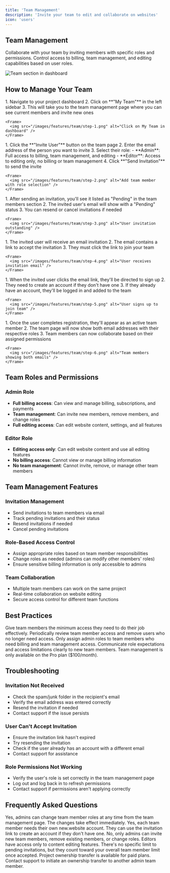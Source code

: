 ```yaml
---
title: 'Team Management'
description: 'Invite your team to edit and collaborate on websites'
icon: 'users'
---
```


## Team Management

Collaborate with your team by inviting members with specific roles and permissions. Control access to billing, team management, and editing capabilities based on user roles.

<Frame> 
  <img src="/images/features/team/dashboard.png" alt="Team section in dashboard" />
</Frame>

## How to Manage Your Team

<Steps>
  <Step title="Access Team Management">
    1. Navigate to your project dashboard
    2. Click on **"My Team"** in the left sidebar
    3. This will take you to the team management page where you can see current members and invite new ones
    
    <Frame>
      <img src="/images/features/team/step-1.png" alt="Click on My Team in dashboard" />
    </Frame>
  </Step>
  
  <Step title="Invite Team Members">
    1. Click the **"Invite User"** button on the team page
    2. Enter the email address of the person you want to invite
    3. Select their role:
       - **Admin**: Full access to billing, team management, and editing
       - **Editor**: Access to editing only, no billing or team management
    4. Click **"Send Invitation"** to send the invite
    
    <Frame>
      <img src="/images/features/team/step-2.png" alt="Add team member with role selection" />
    </Frame>
  </Step>
  
  <Step title="Pending Invitations">
    1. After sending an invitation, you'll see it listed as "Pending" in the team members section
    2. The invited user's email will show with a "Pending" status
    3. You can resend or cancel invitations if needed
    
    <Frame>
      <img src="/images/features/team/step-3.png" alt="User invitation outstanding" />
    </Frame>
  </Step>
  
  <Step title="Email Notification">
    1. The invited user will receive an email invitation
    2. The email contains a link to accept the invitation
    3. They must click the link to join your team
    
    <Frame>
      <img src="/images/features/team/step-4.png" alt="User receives invitation email" />
    </Frame>
  </Step>
  
  <Step title="User Registration">
    1. When the invited user clicks the email link, they'll be directed to sign up
    2. They need to create an account if they don't have one
    3. If they already have an account, they'll be logged in and added to the team
    
    <Frame>
      <img src="/images/features/team/step-5.png" alt="User signs up to join team" />
    </Frame>
  </Step>
  
  <Step title="Team Complete">
    1. Once the user completes registration, they'll appear as an active team member
    2. The team page will now show both email addresses with their respective roles
    3. Team members can now collaborate based on their assigned permissions
    
    <Frame>
      <img src="/images/features/team/step-6.png" alt="Team members showing both emails" />
    </Frame>
  </Step>
</Steps>

## Team Roles and Permissions

### Admin Role
- **Full billing access**: Can view and manage billing, subscriptions, and payments
- **Team management**: Can invite new members, remove members, and change roles
- **Full editing access**: Can edit website content, settings, and all features

### Editor Role
- **Editing access only**: Can edit website content and use all editing features
- **No billing access**: Cannot view or manage billing information
- **No team management**: Cannot invite, remove, or manage other team members

## Team Management Features

### Invitation Management
- Send invitations to team members via email
- Track pending invitations and their status
- Resend invitations if needed
- Cancel pending invitations

### Role-Based Access Control
- Assign appropriate roles based on team member responsibilities
- Change roles as needed (admins can modify other members' roles)
- Ensure sensitive billing information is only accessible to admins

### Team Collaboration
- Multiple team members can work on the same project
- Real-time collaboration on website editing
- Secure access control for different team functions

## Best Practices

<CardGroup cols={2}>
  <Card title="Assign Appropriate Roles" icon="user-shield">
    Give team members the minimum access they need to do their job effectively.
  </Card>
  
  <Card title="Regular Access Reviews" icon="rotate">
    Periodically review team member access and remove users who no longer need access.
  </Card>
  
  <Card title="Use Admin Role Sparingly" icon="crown">
    Only assign admin roles to team members who need billing and team management access.
  </Card>
  
  <Card title="Clear Communication" icon="comments">
    Communicate role expectations and access limitations clearly to new team members.
  </Card>
</CardGroup>

<Note>
  Team management is only available on the Pro plan ($100/month).
</Note>

## Troubleshooting

### Invitation Not Received
- Check the spam/junk folder in the recipient's email
- Verify the email address was entered correctly
- Resend the invitation if needed
- Contact support if the issue persists

### User Can't Accept Invitation
- Ensure the invitation link hasn't expired
- Try resending the invitation
- Check if the user already has an account with a different email
- Contact support for assistance

### Role Permissions Not Working
- Verify the user's role is set correctly in the team management page
- Log out and log back in to refresh permissions
- Contact support if permissions aren't applying correctly

## Frequently Asked Questions

<AccordionGroup>

  <Accordion title="Can I change a team member's role after they've joined?">
    Yes, admins can change team member roles at any time from the team management page. The changes take effect immediately.
  </Accordion>

  <Accordion title="Do team members need separate accounts?">
    Yes, each team member needs their own new.website account. They can use the invitation link to create an account if they don't have one.
  </Accordion>

  <Accordion title="Can editors invite other team members?">
    No, only admins can invite new team members, remove existing members, or change roles. Editors have access only to content editing features.
  </Accordion>

  <Accordion title="Is there a limit to how many pending invitations I can have?">
    There's no specific limit to pending invitations, but they count toward your overall team member limit once accepted.
  </Accordion>

  <Accordion title="Can I transfer ownership of a project to another team member?">
    Project ownership transfer is available for paid plans. Contact support to initiate an ownership transfer to another admin team member.
  </Accordion>
</AccordionGroup>